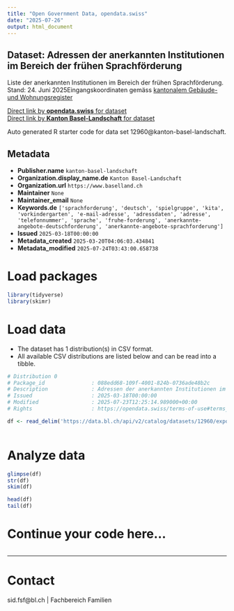 ```yaml
---
title: "Open Government Data, opendata.swiss"
date: "2025-07-26"
output: html_document
---
```


## Dataset: Adressen der anerkannten Institutionen im Bereich der frühen Sprachförderung

Liste der anerkannten Institutionen im Bereich der frühen Sprachförderung. Stand: 24. Juni 2025Eingangskoordinaten gemäss [kantonalem Gebäude- und Wohnungsregister](https://data.bl.ch/explore/dataset/12180)

[Direct link by **opendata.swiss** for dataset](https://opendata.swiss/de/dataset/adressen-der-anerkannten-institutionen-im-bereich-der-fruhen-sprachforderung)<br>
[Direct link by **Kanton Basel-Landschaft** for dataset](https://data.bl.ch/explore/dataset/12960/)

Auto generated R starter code for data set 12960@kanton-basel-landschaft.

## Metadata

- **Publisher.name** `kanton-basel-landschaft`
- **Organization.display_name.de** `Kanton Basel-Landschaft`
- **Organization.url** `https://www.baselland.ch`
- **Maintainer** `None`
- **Maintainer_email** `None`
- **Keywords.de** `['sprachforderung', 'deutsch', 'spielgruppe', 'kita', 'vorkindergarten', 'e-mail-adresse', 'adressdaten', 'adresse', 'telefonnummer', 'sprache', 'fruhe-forderung', 'anerkannte-angebote-deutschforderung', 'anerkannte-angebote-sprachforderung']`
- **Issued** `2025-03-18T00:00:00`
- **Metadata_created** `2025-03-20T04:06:03.434841`
- **Metadata_modified** `2025-07-24T03:43:00.658738`


# Load packages

```r

library(tidyverse)
library(skimr)

```

# Load data

-   The dataset has 1 distribution(s) in CSV format.
-   All available CSV distributions are listed below and can be read into a tibble.

```r

# Distribution 0
# Package_id               : 088edd68-109f-4001-824b-0736ade48b2c
# Description              : Adressen der anerkannten Institutionen im Bereich der frühen Sprachförderung (csv)
# Issued                   : 2025-03-18T00:00:00
# Modified                 : 2025-07-23T12:25:14.989000+00:00
# Rights                   : https://opendata.swiss/terms-of-use#terms_by

df <- read_delim('https://data.bl.ch/api/v2/catalog/datasets/12960/exports/csv?use_labels=true')



```

# Analyze data

```r

glimpse(df)
str(df)
skim(df)

head(df)
tail(df)

```

# Continue your code here...

```r

```

------------------------------------------------------------------------

# Contact

sid.fsf@bl.ch | Fachbereich Familien
